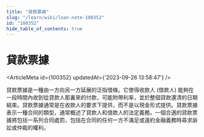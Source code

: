 ```yaml
---
title: "貸款票據"
slug: "/learn/wiki/loan-note-100352"
id: "100352"
hide_table_of_contents: true
---
```



# 貸款票據

<ArticleMeta id={100352} updatedAt={'2023-09-26 13:58:47'} />
<div className='border-solid border-b border-t-0 my-4 border-[var(--ifm-color-gray-300)]' />

貸款票據是一種由一方向另一方延展的泛指借條。它使得收款人 (借款人) 能夠在一段時間內收到從貸款人那裏來的付款，可能附帶利率，並於整個貸款還清的日期結束。貸款票據通常是在收款人的要求下提供，而不是以現金形式提供。貸款票據表示一種合同的類型，通常概述了貸款人和借款人的法定義務。一個合適的貸款票據將包括一系列合同處罰，包括在合同的任何一方不滿足或違約金融義務時尋求訴訟或仲裁的權利。
